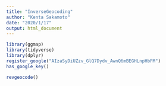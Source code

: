 ---
title: "InverseGeocoding"
author: "Kenta Sakamoto"
date: "2020/1/17"
output: html_document
---

```{r}
library(ggmap)
library(tidyverse)
library(dplyr)
register_google("AIzaSyDiUZzv_GlQ7Dydv_AwnQ6mBEGHLnpHbFM")
has_google_key() 
```

```{r}
revgeocode()
```

